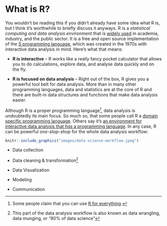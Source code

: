 # What is R? {.unnumbered}

You wouldn't be reading this if you didn't already have some idea what R is, but I think
it's worthwhile to briefly discuss it anyways. R is a *statistical computing and data
analysis environment* that is [widely used](https://www.tiobe.com/tiobe-index/r/) in
academia, industry, and the public sector. It is a free and open source implementation of
the [S programming language](https://en.wikipedia.org/wiki/S_(programming_language)),
which was created in the 1970s with interactive data analysis in mind. Here's what that
means:

-   **R is interactive** -- R works like a really fancy pocket calculator that allows you
    to do calculations, explore data, and analyse data quickly and on the fly.

-   **R is focused on data analysis** -- Right out of the box, R gives you a powerful tool
    belt for data analysis. More than in many other programming languages, data and
    statistics are at the core of R and there are built-in data structures and functions
    that make data analysis easier.

Although R is a proper programming language[^what-is-r-1], data analysis is undoubtedly
its main focus. So much so, that some people call R a [domain specific programming
language](https://en.wikipedia.org/wiki/Domain-specific_language). Others say it's [an
environment for interactive data analysis that *has* a programming
language](https://youtu.be/6S9r_YbqHy8). In any case, R can be powerful *one-stop-shop*
for the whole data analysis workflow:

[^what-is-r-1]: Some people claim that you can use [R for
    everything](https://youtu.be/m6nUdoP6894).

```r
knitr::include_graphics("images/data-science-workflow.jpeg")
```

-   Data collection

-   Data cleaning & transformation[^what-is-r-2]

-   Data Visualization

-   Modeling

-   Communication

[^what-is-r-2]: This part of the data analysis workflow is also known as data wrangling,
    data munging, or "80% of data science"
